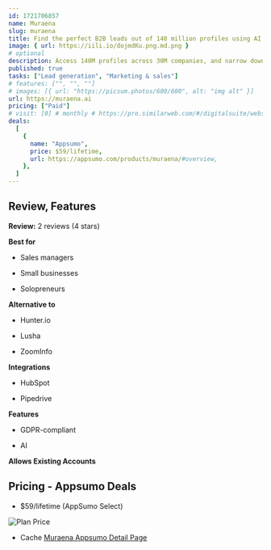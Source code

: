 ```yaml
---
id: 1721706857
name: Muraena
slug: muraena
title: Find the perfect B2B leads out of 140 million profiles using AI search and advanced filters
image: { url: https://iili.io/dojmdKu.png.md.png }
# optional
description: Access 140M profiles across 30M companies, and narrow down your search with advanced filtersLeverage AI-powered search to target the perfect B2B leads in a fraction of the time
published: true
tasks: ["Lead generation", "Marketing & sales"]
# features: ["", "", ""]
# images: [{ url: "https://picsum.photos/600/600", alt: "img alt" }]
url: https://muraena.ai
pricing: ["Paid"]
# visit: [0] # monthly # https://pro.similarweb.com/#/digitalsuite/websiteanalysis/home
deals:
  [
    {
      name: "Appsumo",
      price: $59/lifetime,
      url: https://appsumo.com/products/muraena/#overview,
    },
  ]
---
```


## Review, Features

**Review:** 2 reviews (4 stars)

**Best for**

- Sales managers

- Small businesses

- Solopreneurs

**Alternative to**

- Hunter.io

- Lusha

- ZoomInfo

**Integrations**

- HubSpot

- Pipedrive

**Features**

- GDPR-compliant

- AI

**Allows Existing Accounts**

## Pricing - Appsumo Deals

- $59/lifetime (AppSumo Select)

<Img src="https://iili.io/doeBMfs.png" alt="Plan Price" />

- Cache [Muraena Appsumo Detail Page](https://iili.io/doeBwe2.png)
